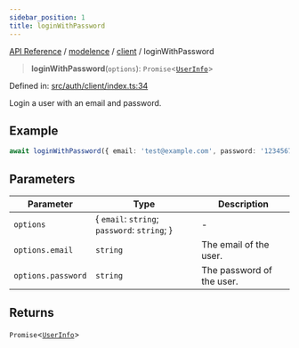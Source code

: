 ```yaml
---
sidebar_position: 1
title: loginWithPassword
---
```


[API Reference](/api-reference/modelence/client/functions/../../../index) / [modelence](/api-reference/modelence/client/functions/../../index) / [client](/api-reference/modelence/client/functions/../index) / loginWithPassword

> **loginWithPassword**(`options`): `Promise`\<[`UserInfo`](/api-reference/modelence/client/functions/../type-aliases/UserInfo)\>

Defined in: [src/auth/client/index.ts:34](https://github.com/modelence/modelence/blob/7a30ecd22bee851ae2925fe6ba92db76a4d9e1d2/packages/modelence/src/auth/client/index.ts#L34)

Login a user with an email and password.

## Example

```ts
await loginWithPassword({ email: 'test@example.com', password: '12345678' });
```

## Parameters

| Parameter | Type | Description |
| ------ | ------ | ------ |
| `options` | \{ `email`: `string`; `password`: `string`; \} | - |
| `options.email` | `string` | The email of the user. |
| `options.password` | `string` | The password of the user. |

## Returns

`Promise`\<[`UserInfo`](/api-reference/modelence/client/functions/../type-aliases/UserInfo)\>
